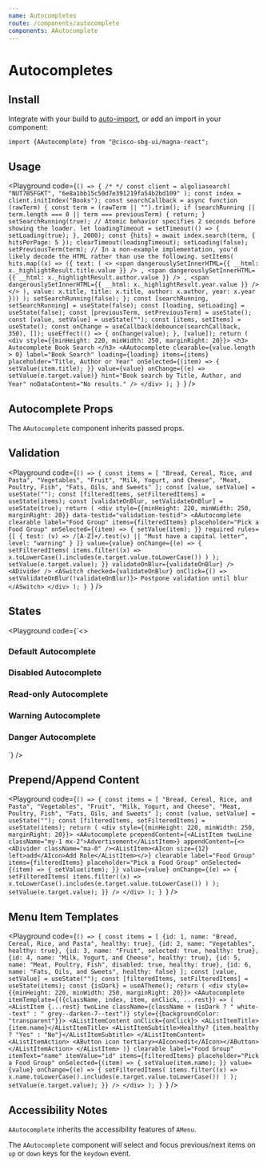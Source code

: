 ```yaml
---
name: Autocompletes
route: /components/autocomplete
components: AAutocomplete
---
```


# Autocompletes

## Install

Integrate with your build to [auto-import](/#integrating), or add an import in your component:

```
import {AAutocomplete} from "@cisco-sbg-ui/magna-react";
```

## Usage

<Playground
  code={`() => {
/*
*/
  const client = algoliasearch(
    "NUT7B5FGKT",
    "6e8a1bb15c50d7e391219fa54b2bd109"
  );
  const index = client.initIndex("Books");
  const searchCallback = async function (rawTerm) {
    const term = (rawTerm || "").trim();
    if (searchRunning || term.length === 0 || term === previousTerm) {
      return;
    }
    setSearchRunning(true);
    // Atomic behavior specifies 2 seconds before showing the loader.
    let loadingTimeout = setTimeout(() => {
      setLoading(true);
    }, 2000);
    const {hits} = await index.search(term, {
      hitsPerPage: 5
    });
    clearTimeout(loadingTimeout);
    setLoading(false);
    setPreviousTerm(term);
    // In a non-example implementation, you'd likely decode the HTML rather than use the following.
    setItems(
      hits.map((x) => ({
        text: (
          <>
            <span
              dangerouslySetInnerHTML={{
                __html: x._highlightResult.title.value
              }}
            />
            ,
            <span
              dangerouslySetInnerHTML={{
                __html: x._highlightResult.author.value
              }}
            />
            ,
            <span
              dangerouslySetInnerHTML={{
                __html: x._highlightResult.year.value
              }}
            />
          </>
        ),
        value: x.title,
        title: x.title,
        author: x.author,
        year: x.year
      }))
    );
    setSearchRunning(false);
  };
  const [searchRunning, setSearchRunning] = useState(false);
  const [loading, setLoading] = useState(false);
  const [previousTerm, setPreviousTerm] = useState();
  const [value, setValue] = useState("");
  const [items, setItems] = useState();
  const onChange = useCallback(debounce(searchCallback, 350), []);
  useEffect(() => {
    onChange(value);
  }, [value]);
  return (
    <div style={{minHeight: 220, minWidth: 250, marginRight: 20}}>
      <h3>
        Autocomplete Book Search
      </h3>
      <AAutocomplete
        clearable={value.length > 0}
        label="Book Search"
        loading={loading}
        items={items}
        placeholder="Title, Author or Year"
        onSelected={(item) => {
          setValue(item.title);
        }}
        value={value}
        onChange={(e) => setValue(e.target.value)}
        hint="Book search by Title, Author, and Year"
        noDataContent="No results."
      />
    </div>
  );
}
`}
/>

## Autocomplete Props

The `AAutocomplete` component inherits passed props.

<Props of="AAutocomplete" />

## Validation

<Playground
  code={`() => {
  const items = [
    "Bread, Cereal, Rice, and Pasta",
    "Vegetables",
    "Fruit",
    "Milk, Yogurt, and Cheese",
    "Meat, Poultry, Fish",
    "Fats, Oils, and Sweets"
  ];
  const [value, setValue] = useState("");
  const [filteredItems, setFilteredItems] = useState(items);
  const [validateOnBlur, setValidateOnBlur] = useState(true);
  return (
    <div style={{minHeight: 220, minWidth: 250, marginRight: 20}} data-testid="validation-testid">
      <AAutocomplete
        clearable
        label="Food Group"
        items={filteredItems}
        placeholder="Pick a Food Group"
        onSelected={(item) => {
          setValue(item);
        }}
        required
        rules={[
          {
            test: (v) => /[A-Z]+/.test(v) || "Must have a capital letter",
            level: "warning"
          }
        ]}
        value={value}
        onChange={(e) => {
          setFilteredItems(
            items.filter((x) =>
              x.toLowerCase().includes(e.target.value.toLowerCase())
            )
          );
          setValue(e.target.value);
        }}
        validateOnBlur={validateOnBlur}
      />
      <ADivider />
      <ASwitch
        checked={validateOnBlur}
        onClick={() => setValidateOnBlur(!validateOnBlur)}>
        Postpone validation until blur
      </ASwitch>
    </div>
  );
}
`}
/>

## States

<Playground
  code={`<>
  <div style={{minHeight: 220, minWidth: 250, marginRight: 20}}>
    <h3>Default Autocomplete</h3>
    <div>
      <AAutocomplete
        label="Food Group"
        placeholder="Pick a Food Group"
        hint="Hint: Default"
        items={["Bread, Cereal, Rice, and Pasta", "Vegetables", "Fruit", "Milk, Yogurt, and Cheese", "Meat, Poultry, Fish", "Fats, Oils, and Sweets"]}
      />
    </div>
  </div>
  <div style={{minHeight: 220, minWidth: 250, marginRight: 20}}>
    <h3 style={{minWidth: 250}}>Disabled Autocomplete</h3>
    <AAutocomplete
      disabled
      label="Food Group"
      placeholder="Pick a Food Group"
      hint="Hint: Disabled"
      items={["Bread, Cereal, Rice, and Pasta", "Vegetables", "Fruit", "Milk, Yogurt, and Cheese", "Meat, Poultry, Fish", "Fats, Oils, and Sweets"]}
    />
  </div>
  <div style={{minHeight: 220, minWidth: 250, marginRight: 20}}>
    <h3>Read-only Autocomplete</h3>
    <AAutocomplete
      readOnly
      label="Food Group"
      placeholder="Pick a Food Group"
      hint="Hint: Read-only"
      items={["Bread, Cereal, Rice, and Pasta", "Vegetables", "Fruit", "Milk, Yogurt, and Cheese", "Meat, Poultry, Fish", "Fats, Oils, and Sweets"]}
    />
  </div>
  <div style={{minHeight: 220, minWidth: 250, marginRight: 20}}>
    <h3>Warning Autocomplete</h3>
    <AAutocomplete
      label="Food Group"
      placeholder="Pick a Food Group"
      hint="Hint: Warning"
      validationState="warning"
      items={["Bread, Cereal, Rice, and Pasta", "Vegetables", "Fruit", "Milk, Yogurt, and Cheese", "Meat, Poultry, Fish", "Fats, Oils, and Sweets"]}
    />
  </div>
  <div style={{minHeight: 220, minWidth: 250, marginRight: 20}}>
    <h3>Danger Autocomplete</h3>
    <AAutocomplete
      label="Food Group"
      placeholder="Pick a Food Group"
      hint="Hint: Danger"
      validationState="danger"
      items={["Bread, Cereal, Rice, and Pasta", "Vegetables", "Fruit", "Milk, Yogurt, and Cheese", "Meat, Poultry, Fish", "Fats, Oils, and Sweets"]}
    />
  </div>
</>`}
/>

## Prepend/Append Content

<Playground
  code={`() => {
  const items = [
    "Bread, Cereal, Rice, and Pasta",
    "Vegetables",
    "Fruit",
    "Milk, Yogurt, and Cheese",
    "Meat, Poultry, Fish",
    "Fats, Oils, and Sweets"
  ];
  const [value, setValue] = useState("");
  const [filteredItems, setFilteredItems] = useState(items);
  return (
    <div style={{minHeight: 220, minWidth: 250, marginRight: 20}}>
      <AAutocomplete
        prependContent={<AListItem twoLine className="my-1 mx-2">Advertisement</AListItem>}
        appendContent={<><ADivider className="ma-0" /><AListItem><AIcon size={12} left>add</AIcon>Add Role</AListItem></>}
        clearable
        label="Food Group"
        items={filteredItems}
        placeholder="Pick a Food Group"
        onSelected={(item) => {
          setValue(item);
        }}
        value={value}
        onChange={(e) => {
          setFilteredItems(
            items.filter((x) =>
              x.toLowerCase().includes(e.target.value.toLowerCase())
            )
          );
          setValue(e.target.value);
        }}
      />
    </div>
  );
}
`}
/>

## Menu Item Templates

<Playground
  code={`() => {
  const items = [
    {id: 1, name: "Bread, Cereal, Rice, and Pasta", healthy: true},
    {id: 2, name: "Vegetables", healthy: true},
    {id: 3, name: "Fruit", selected: true, healthy: true},
    {id: 4, name: "Milk, Yogurt, and Cheese", healthy: true},
    {id: 5, name: "Meat, Poultry, Fish", disabled: true, healthy: true},
    {id: 6, name: "Fats, Oils, and Sweets", healthy: false}
  ];
  const [value, setValue] = useState("");
  const [filteredItems, setFilteredItems] = useState(items);
  const {isDark} = useATheme();
  return (
    <div style={{minHeight: 220, minWidth: 250, marginRight: 20}}>
      <AAutocomplete
        itemTemplate={({className, index, item, onClick, ...rest}) => (
          <AListItem {...rest} twoLine className={className + (isDark ? " white--text" : " grey--darken-7--text")} style={{backgroundColor: "transparent"}}>
            <AListItemContent onClick={onClick}>
              <AListItemTitle>{item.name}</AListItemTitle>
              <AListItemSubtitle>Healthy? {item.healthy ? "Yes" : "No"}</AListItemSubtitle>
            </AListItemContent>
            <AListItemAction>
              <AButton icon tertiary><AIcon>edit</AIcon></AButton>
            </AListItemAction>
          </AListItem>
        )}
        clearable
        label="Food Group"
        itemText="name"
        itemValue="id"
        items={filteredItems}
        placeholder="Pick a Food Group"
        onSelected={(item) => {
          setValue(item.name);
        }}
        value={value}
        onChange={(e) => {
          setFilteredItems(
            items.filter((x) =>
              x.name.toLowerCase().includes(e.target.value.toLowerCase())
            )
          );
          setValue(e.target.value);
        }}
      />
    </div>
  );
}
`}
/>

## Accessibility Notes

`AAutocomplete` inherits the accessibility features of `AMenu`.

The `AAutocomplete` component will select and focus previous/next items on `up` or `down` keys for the `keydown` event.
